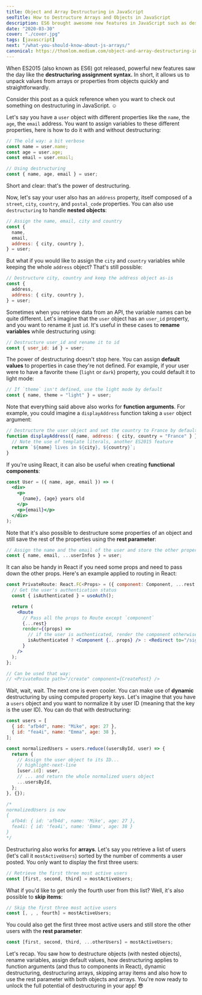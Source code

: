 ```yaml
---
title: Object and Array Destructuring in JavaScript
seoTitle: How to Destructure Arrays and Objects in JavaScript
description: ES6 brought awesome new features in JavaScript such as destructuring. Read this post and learn tips and tricks to have a cleaner code.
date: "2020-03-30"
cover: "./cover.jpg"
tags: [javascript]
next: "/what-you-should-know-about-js-arrays/"
canonical: https://thomlom.medium.com/object-and-array-destructuring-in-javascript-83cc109dfebb
---
```


When ES2015 (also known as ES6) got released, powerful new features saw the day like the **destructuring assignment syntax.** In short, it allows us to unpack values from arrays or properties from objects quickly and straightforwardly.

Consider this post as a quick reference when you want to check out something on destructuring in JavaScript. ☺️

Let's say you have a `user` object with different properties like the `name`, the `age`, the `email` address. You want to assign variables to these different properties, here is how to do it with and without destructuring:

```javascript
// The old way: a bit verbose
const name = user.name;
const age = user.age;
const email = user.email;

// Using destructuring
const { name, age, email } = user;
```

Short and clear: that's the power of destructuring.

Now, let's say your user also has an `address` property, itself composed of a `street`, `city`, `country`, and `postal_code` properties. You can also use `destructuring` to handle **nested objects**:

```javascript
// Assign the name, email, city and country
const {
  name,
  email,
  address: { city, country },
} = user;
```

But what if you would like to assign the `city` and `country` variables while keeping the whole `address` object? That's still possible:

```javascript
// Destructure city, country and keep the address object as-is
const {
  address,
  address: { city, country },
} = user;
```

Sometimes when you retrieve data from an API, the variable names can be quite different. Let's imagine that the `user` object has an `user_id` property, and you want to rename it just `id`. It's useful in these cases to **rename variables** while destructuring using:

```javascript
// Destructure user_id and rename it to id
const { user_id: id } = user;
```

The power of destructuring doesn't stop here. You can assign **default values** to properties in case they're not defined. For example, if your user were to have a favorite `theme` (`light` or `dark`) property, you could default it to light mode:

```javascript
// If `theme` isn't defined, use the light mode by default
const { name, theme = "light" } = user;
```

Note that everything said above also works for **function arguments**. For example, you could imagine a `displayAddress` function taking a `user` object argument:

```javascript
// Destructure the user object and set the country to France by default
function displayAddress({ name, address: { city, country = "France" } }) {
  // Note the use of template literals, another ES2015 feature
  return `${name} lives in ${city}, ${country}`;
}
```

If you're using React, it can also be useful when creating **functional components**:

```jsx
const User = ({ name, age, email }) => (
  <div>
    <p>
      {name}, {age} years old
    </p>
    <p>{email}</p>
  </div>
);
```

Note that it's also possible to destructure some properties of an object and still save the rest of the properties using the **rest parameter**:

```javascript
// Assign the name and the email of the user and store the other properties in userInfos
const { name, email, ...userInfos } = user;
```

It can also be handy in React if you need some props and need to pass down the other props.
Here's an example applied to routing in React:

```jsx
const PrivateRoute: React.FC<Props> = ({ component: Component, ...rest }) => {
  // Get the user's authentication status
  const { isAuthenticated } = useAuth();

  return (
    <Route
      // Pass all the props to Route except `component`
      {...rest}
      render={(props) =>
        // if the user is authenticated, render the component otherwise redirect him to the signin screen
        isAuthenticated ? <Component {...props} /> : <Redirect to="/signin" />
      }
    />
  );
};

// Can be used that way:
// <PrivateRoute path="/create" component={CreatePost} />
```

Wait, wait, wait. The next one is even cooler. You can make use of **dynamic** destructuring by using computed property keys. Let's imagine that you have a `users` object and you want to normalize it by user ID (meaning that the key is the user ID). You can do that with destructuring:

```javascript
const users = [
  { id: "afb4d", name: "Mike", age: 27 },
  { id: "fea4i", name: "Emma", age: 38 },
];

const normalizedUsers = users.reduce((usersById, user) => {
  return {
    // Assign the user object to its ID...
    // highlight-next-line
    [user.id]: user,
    // ... and return the whole normalized users object
    ...usersById,
  };
}, {});

/* 
normalizedUsers is now
{
  afb4d: { id: 'afb4d', name: 'Mike', age: 27 },
  fea4i: { id: 'fea4i', name: 'Emma', age: 38 }
}
*/
```

Destructuring also works for **arrays**. Let's say you retrieve a list of users (let's call it `mostActiveUsers`) sorted by the number of comments a user posted. You only want to display the first three users:

```js
// Retrieve the first three most active users
const [first, second, third] = mostActiveUsers;
```

What if you'd like to get only the fourth user from this list? Well, it's also possible to **skip items**:

```js
// Skip the first three most active users
const [, , , fourth] = mostActiveUsers;
```

You could also get the first three most active users and still store the other users with the **rest parameter**:

```js
const [first, second, third, ...otherUsers] = mostActiveUsers;
```

Let's recap. You saw how to destructure objects (with nested objects), rename variables, assign default values, how destructuring applies to function arguments (and thus to components in React), dynamic destructuring, destructuring arrays, skipping array items and also how to use the rest parameter with both objects and arrays.
You're now ready to unlock the full potential of destructuring in your app! 😎

<Comments description="What do you like the most about destructuring? How are you going to apply destructuring in your code? Let me know in the comments!" />
